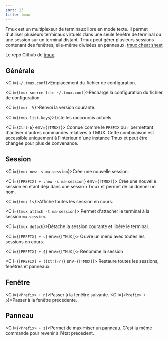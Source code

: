 ```yaml
---
sort: 13
title: tmux
---
```


Tmux est un multiplexeur de terminaux libre en mode texte. Il permet d'utiliser plusieurs terminaux virtuels dans une seule fenêtre de terminal ou une session sur un terminal distant. Tmux peut gérer plusieurs sessions contenant des fenêtres, elle-même divisées en panneaux. [tmux cheat sheet](https://tmuxcheatsheet.com/)

Le repo Github de [tmux](https://github.com/tmux/tmux).

## Générale

<C i={`~/.tmux.conf`}>Emplacement du fichier de configuration.</C>

<C i={`tmux source-file ~/.tmux.conf`}>Recharge la configuration du fichier de configuration</C>

<C i={`tmux -V`}>Renvoi la version courante.</C>

<C i={`tmux list-keys`}>Liste les raccourcis actuels</C>

<C i={`Ctrl-b`} env={`[TMUX]`}>
  Connue comme le `PREFIX` ou `r` permettant d'activer d'autres commandes
  relatives à TMUX. Cette combinaison est accessible uniquement à l'intérieur
  d'une instance Tmux et peut être changée pour plus de convenance.
</C>


## Session

<C i={`tmux new -s ma-session`}>Crée une nouvelle session.</C>

<C i={`[PREFIX] + :new -s ma-session`} env={`[TMUX]`}>
Crée une nouvelle session en étant déjà dans une session Tmux et permet de lui donner un nom.
</C>

<C i={`tmux ls`}>Affiche toutes les session en cours.</C>

<C i={`tmux attach -t ma-session`}>
  Permet d'attacher le terminal à la session `ma-session`.
</C>

<C i={`tmux detach`}>Détache la session courante et libère le terminal.</C>

<C i={`[PREFIX] + s`} env={`[TMUX]`}>
  Ouvre un menu avec toutes les sessions en cours.
</C>

<C i={`[PREFIX] + $`} env={`[TMUX]`}>
  Renomme la session
</C>

<C i={`[PREFIX] + ([Ctrl-r)`} env={`[TMUX]`}>
  Restaure toutes les sessions, fenêtres et panneaux.
</C>

## Fenêtre


<C i={`<Prefix> + n`}>Passer à la fenêtre suivante.</C>
<C i={`<Prefix> + p`}>Passer à la fenêtre précédente.</C>


## Panneau

<C i={`<Prefix> + z`}>Permet de maximiser un panneau. C'est la même commande pour revenir à l'état précédent.</C>

